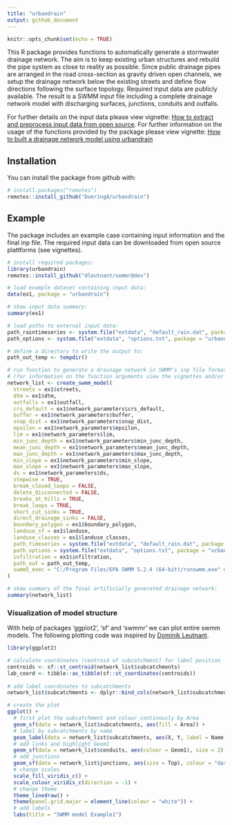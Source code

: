 ```yaml
---
title: "urbandrain"
output: github_document
---
```


```r
knitr::opts_chunk$set(echo = TRUE)
```

This R package provides functions to automatically generate a stormwater drainage network. The aim is to keep existing urban structures and rebuild the pipe system as close to reality as possible. Since public drainage pipes are arranged in the road cross-section as gravity driven open channels, we setup the drainage network below the existing streets and define flow directions following the surface topology. Required input data are publicly available. The result is a SWMM input file including a complete drainage network model with discharging surfaces, junctions, conduits and outfalls. 

For further details on the input data please view vignette: [How to extract and preprocess input data from open source](How_to_extract_and_preprocess_input_data_from_open_source.html). For further information on the usage of the functions provided by the package please view vignette: [How to built a drainage network model using urbandrain](How_to_built_a_drainage_network_model_using_urbandrain.html)


## Installation
You can install the package from github with:
```r
# install.packages("remotes")
remotes::install_github("DoeringA/urbandrain")
```

## Example
The package includes an example case containing input information and the final inp file. The required input data can be downloaded from open source plattforms (see vignettes).

```r
# install required packages:
library(urbandrain)
remotes::install_github("dleutnant/swmmr@dev")

# load example dataset containing input data:
data(ex1, package = "urbandrain")

# show input data summary:
summary(ex1)

# load paths to external input data:
path_raintimeseries <- system.file("extdata", "default_rain.dat", package = "urbandrain")
path_options <- system.file("extdata", "options.txt", package = "urbandrain")

# define a directory to write the output to:
path_out_temp <- tempdir()

# run function to generate a drainage network in SWMM's inp file format:
# (for information on the function arguments view the vignettes and/or the documentation)
network_list <- create_swmm_model(
  streets = ex1$streets,
  dtm = ex1$dtm,
  outfalls = ex1$outfall,
  crs_default = ex1$network_parameters$crs_default,
  buffer = ex1$network_parameters$buffer, 
  snap_dist = ex1$network_parameters$snap_dist, 
  epsilon = ex1$network_parameters$epsilon, 
  lim = ex1$network_parameters$lim,  
  min_junc_depth = ex1$network_parameters$min_junc_depth, 
  mean_junc_depth = ex1$network_parameters$mean_junc_depth, 
  max_junc_depth = ex1$network_parameters$max_junc_depth,  
  min_slope = ex1$network_parameters$min_slope, 
  max_slope = ex1$network_parameters$max_slope, 
  ds = ex1$network_parameters$ds,
  stepwise = TRUE, 
  break_closed_loops = FALSE,  
  delete_disconnected = FALSE, 
  breaks_at_hills = TRUE, 
  break_loops = TRUE,  
  short_cut_sinks = TRUE, 
  direct_drainage_sinks = FALSE,
  boundary_polygon = ex1$boundary_polygon, 
  landuse_sf = ex1$landuse,
  landuse_classes = ex1$landuse_classes, 
  path_timeseries = system.file("extdata", "default_rain.dat", package = "urbandrain"),
  path_options = system.file("extdata", "options.txt", package = "urbandrain"),
  infiltration = ex1$infiltration,
  path_out = path_out_temp,
  swmm5_exec = "C:/Program Files/EPA SWMM 5.2.4 (64-bit)/runswmm.exe" # default directory under windows
)

# show summary of the final artificially generated drainage network:
summary(network_list)

```


### Visualization of model structure

With help of packages 'ggplot2', 'sf' and 'swmmr' we can plot entire swmm models.
The following plotting code was inspired by [Dominik Leutnant](https://github.com/dleutnant/swmmr). 

```r
library(ggplot2)

# calculate coordinates (centroid of subcatchment) for label position
centroids <- sf::st_centroid(network_list$subcatchments)
lab_coord <- tibble::as_tibble(sf::st_coordinates(centroids))
  
# add label coordinates to subcatchments
network_list$subcatchments <- dplyr::bind_cols(network_list$subcatchments, lab_coord)

# create the plot
ggplot() + 
  # first plot the subcatchment and colour continously by Area
  geom_sf(data = network_list$subcatchments, aes(fill = Area)) + 
  # label by subcatchments by name
  geom_label(data = network_list$subcatchments, aes(X, Y, label = Name), alpha = 0.5, size = 3) +
  # add links and highlight Geom1
  geom_sf(data = network_list$conduits, aes(colour = Geom1), size = 2) +
  # add junctions
  geom_sf(data = network_list$junctions, aes(size = Top), colour = "darkgrey") + 
  # change scales
  scale_fill_viridis_c() +
  scale_colour_viridis_c(direction = -1) +
  # change theme
  theme_linedraw() +
  theme(panel.grid.major = element_line(colour = "white")) +
  # add labels
  labs(title = "SWMM model Example1")
```
